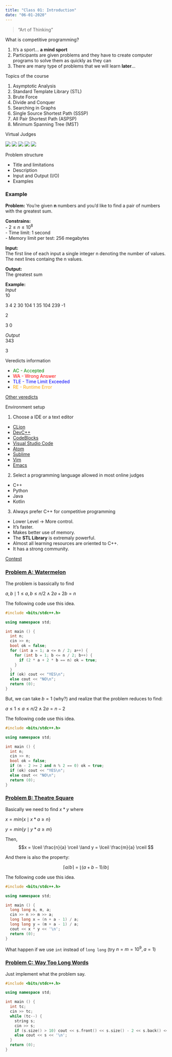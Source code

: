 ```yaml
---
title: "Class 01: Introduction"
date: "06-01-2020"
---
```


> "Art of Thinking"

<div class="topic">What is competitive programming?</div>

1. It's a sport... **a mind sport**
2. Participants are given problems and they have to create computer programs to solve them as quickly as they can
3. There are many type of problems that we will learn **later**...

<div class="topic">Topics of the course</div>

1. Asymptotic Analysis
2. Standard Template Library (STL)
3. Brute Force
4. Divide and Conquer
5. Searching in Graphs
6. Single Source Shortest Path (SSSP)
7. All Pair Shortest Path (ASPSP)
8. Minimum Spanning Tree (MST)

<div class="topic">Virtual Judges</div>

<a href="https://codeforces.com/" target="_blank">![](./images/class-01/codeforces.png)</a>
<a href="https://atcoder.jp/" target="_blank">![](./images/class-01/atcoder.png)</a>
<a href="https://www.codechef.com/" target="_blank">![](./images/class-01/codechef.png)</a>
<a href="https://www.spoj.com/" target="_blank">![](./images/class-01/spoj.png)</a>
<a href="https://www.hackerearth.com/" target="_blank">![](./images/class-01/hackerearth.png)</a>

<div class="topic">Problem structure</div>

* Title and limitations
* Description
* Input and Output (I/O)
* Examples

### Example

**Problem:** You're given **n** numbers and you'd like to find a pair of numbers with the greatest sum. <br>

**Constrains:** <br>
- $2 \leq n \leq 10^8$ <br>
- Time limit: 1 second <br>
- Memory limit per test: 256 megabytes <br>

**Input:** <br>
The first line of each input a single integer n denoting the number of values. The next lines containg the n values.

**Output:** <br>
The greatest sum

**Example:** <br>
*Input* <br>
10

3 4 2 30 104 1 35 104 239 -1

2

3 0

*Output* <br>
343

3

<div class="topic">Veredicts information</div>

- <div style="color: green">AC - Accepted</div>
- <div style="color: red">WA - Wrong Answer</div>
- <div style="color: blue">TLE - Time Limit Exceeded</div>
- <div style="color: orange">RE - Runtime Error</div>

[Other veredicts](https://icpcarchive.ecs.baylor.edu/index.php?option=com_content&task=view&id=14&Itemid=30)

<div class="topic">Environment setup</div>

1. Choose a IDE or a text editor

- [CLion](https://www.jetbrains.com/es-es/clion/)
- [DevC++](https://www.bloodshed.net/dev/)
- [CodeBlocks](http://www.codeblocks.org/)
- [Visual Studio Code](https://code.visualstudio.com/)
- [Atom](https://atom.io/)
- [Sublime](https://www.sublimetext.com/)
- [Vim](https://www.vim.org/)
- [Emacs](https://www.gnu.org/software/emacs/)

2. Select a programming language allowed in most online judges
- C++
- Python
- Java
- Kotlin

3. Always prefer C++ for competitive programming
- Lower Level $\rightarrow$ More control.
- It's faster.
- Makes better use of memory.
- The **STL Library** is extremaly powerful.
- Almost all learning resources are oriented to C++.
- It has a strong community.

<div class="topic"><a href="https://vjudge.net/contest/350658">Contest</a></div>

### <a href="https://codeforces.com/problemset/problem/4/A" target="_blank">Problem A: Watermelon</a>

The problem is bassically to find

$a, b \mid 1 \leq a, b \leq n / 2 \land 2a + 2b = n$

The following code use this idea.

```c++
#include <bits/stdc++.h>

using namespace std;

int main () {
  int n;
  cin >> n;
  bool ok = false;
  for (int a = 1; a <= n / 2; a++) {
    for (int b = 1; b <= n / 2; b++) {
      if (2 * a + 2 * b == n) ok = true;
    }
  }
  if (ok) cout << "YES\n";
  else cout << "NO\n";
  return (0);
}
```

But, we can take $b = 1$ (why?) and realize that the problem reduces to find:

$a \leq 1 \leq a \leq n / 2 \land 2a = n - 2$

The following code use this idea.

```c++
#include <bits/stdc++.h>

using namespace std;

int main () {
  int n;
  cin >> n;
  bool ok = false;
  if (n - 2 >= 2 and n % 2 == 0) ok = true;
  if (ok) cout << "YES\n";
  else cout << "NO\n";
  return (0);
}
```
### <a href="https://codeforces.com/problemset/problem/1/A" target="_blank">Problem B: Theatre Square</a>

Basically we need to find $x * y$ where

$x = min\{x \mid x * a \geq n\}$

$y = min\{y \mid y * a \geq m\}$

Then, $$x = \lceil \frac{n}{a} \rceil \land y = \lceil \frac{m}{a} \rceil $$

And there is also the property:

$$\lceil a / b \rceil = \lfloor (a + b - 1) / b \rfloor$$

The following code use this idea.

```c++
#include <bits/stdc++.h>

using namespace std;

int main () {
  long long n, m, a;
  cin >> n >> m >> a;
  long long x = (n + a - 1) / a;
  long long y = (m + a - 1) / a;
  cout << x * y << '\n';
  return (0);
}
```

What happen if we use `int` instead of `long long` (try $n = m = 10^9, a = 1$)

### <a href="https://codeforces.com/problemset/problem/71/A" target="_blank">Problem C: Way Too Long Words</a>

Just implement what the problem say.

```c++
#include <bits/stdc++.h>

using namespace std;

int main () {
  int tc;
  cin >> tc;
  while (tc--) {
    string s;
    cin >> s;
    if (s.size() > 10) cout << s.front() << s.size() - 2 << s.back() << '\n';
    else cout << s << '\n';
  }
  return (0);
}
```
